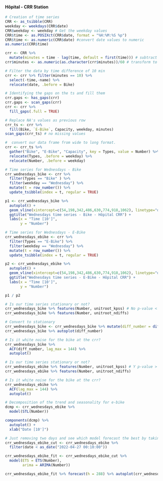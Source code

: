 #### **Hôpital - CRR Station**

```r
# Creation of time series
CRR <- as_tsibble(CRR)
weekday <- weekdays(CRR$date)
CRR$weekday <- weekday # Get the weekday values
CRR$time <- as.POSIXct(CRR$date, format = "%H:%M:%S %p")
CRR$time <- as.numeric(CRR$date) #convert date values to numeric
as.numeric(CRR$time)

crr <- CRR %>% 
  mutate(minutes = time - lag(time, default = first(time))) # subtract days
crr$minutes <- as.numeric(as.character(crr$minutes))/60 # transform to minutes

# Filter the data by time difference of 10 min
crr <- crr %>% filter(minutes == 10) %>%
  select(-time,-name) %>%
  relocate(date, .before = Bike)

# Identifying the gaps on the ts and fill them
crr.gaps <- has_gaps(crr)
crr.gaps <- scan_gaps(crr)
crr <- crr %>% 
  fill_gaps(.full = TRUE) 

# Replace NA's values as previous row 
crr_ts <- crr %>%
  fill(Bike, `E-Bike`, Capacity, weekday, minutes)
scan_gaps(crr_ts) # no missing values

#  convert our data frame from wide to long format.
crr <- crr_ts %>% 
  gather("Bike", "E-Bike", "Capacity", key = Types, value = Number) %>%
  relocate(Types, .before = weekday) %>%
  relocate(Number, .before = weekday)
```

```r
# Time series for Wednesdays - Bike
crr_wednesdays_bike <- crr %>% 
  filter(Types == "Bike" ) %>% 
  filter(weekday == "Wednesday") %>%
  mutate(t = row_number()) %>% 
  update_tsibble(index = t, regular = TRUE)

p1 <- crr_wednesdays_bike %>% 
  autoplot() +
  geom_vline(xintercept=c(54,198,342,486,630,774,918,1062), linetype="dotted") + #Per day
  ggtitle("Wednesdays time series - Bike - Hôpital CRR") +
  labs(x = "Time [10']",
       y = "Number")

# Time series for Wednesdays - E-Bike
crr_wednesdays_ebike <- crr %>% 
  filter(Types == "E-Bike") %>% 
  filter(weekday == "Wednesday") %>%
  mutate(t = row_number()) %>% 
  update_tsibble(index = t, regular = TRUE)

p2 <- crr_wednesdays_ebike %>% 
  autoplot() +
  geom_vline(xintercept=c(54,198,342,486,630,774,918,1062), linetype="dotted") + #Per day
  ggtitle("Wednesdays time series - E-Bike - Hôpital CRR") +
  labs(x = "Time [10']",
       y = "Number")

p1 / p2
```

```r
# Is our time series stationary or not?
crr_wednesdays_bike %>% features(Number, unitroot_kpss) # No p-value < 0.05
crr_wednesdays_bike %>% features(Number, unitroot_ndiffs)

# Convert to stationary
crr_wednesdays_bike <- crr_wednesdays_bike %>% mutate(diff_number = difference(Number))
crr_wednesdays_bike %>% autoplot(diff_number)

# Is it white noise for the bike at the crr?
crr_wednesdays_bike %>% 
  ACF(diff_number, lag_max = 144) %>% 
  autoplot()

# Is our time series stationary or not?
crr_wednesdays_ebike %>% features(Number, unitroot_kpss) # Y p-value > 0.05
crr_wednesdays_ebike %>% features(Number, unitroot_ndiffs)

# Is it white noise for the bike at the crr?
crr_wednesdays_ebike %>% 
  ACF(lag_max = 144) %>% 
  autoplot()
```

```r
# Decomposition of the trend and seasonality for e-bike
dcmp <- crr_wednesdays_ebike %>% 
  model(STL(Number))

components(dcmp) %>% 
  autoplot() +
  xlab("Date [10']")
```

```r
# Just removing two days and see which model forecast the best by taking the trend
crr_wednesdays_ebike_cut <- crr_wednesdays_ebike %>% 
  filter(date < as_date("2022-04-27 00:10:00"))

crr_wednesdays_ebike_fit <- crr_wednesdays_ebike_cut %>% 
  model(ETS = ETS(Number),
        arima = ARIMA(Number))

crr_wednesdays_ebike_fit %>% forecast(h = 288) %>% autoplot(crr_wednesdays_ebike) 
```


